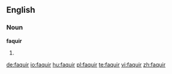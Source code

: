 ==English==
===Noun===
'''faquir'''

# {{obsolete spelling of|[[fakir]]}}

[[de:faquir]]
[[io:faquir]]
[[hu:faquir]]
[[pl:faquir]]
[[te:faquir]]
[[vi:faquir]]
[[zh:faquir]]